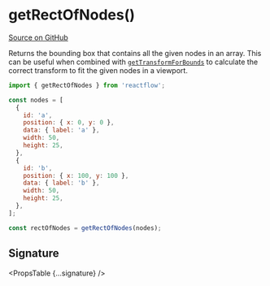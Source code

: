 
# getRectOfNodes()

[Source on GitHub](https://github.com/wbkd/react-flow/blob/bacaa99c73b347856f63c5d495f5a0829be1e431/packages/core/src/utils/graph.ts/#L194)

Returns the bounding box that contains all the given nodes in an array. This can
be useful when combined with [`getTransformForBounds`](/api-reference/utils/get-transform-for-bounds)
to calculate the correct transform to fit the given nodes in a viewport.

```js
import { getRectOfNodes } from 'reactflow';

const nodes = [
  {
    id: 'a',
    position: { x: 0, y: 0 },
    data: { label: 'a' },
    width: 50,
    height: 25,
  },
  {
    id: 'b',
    position: { x: 100, y: 100 },
    data: { label: 'b' },
    width: 50,
    height: 25,
  },
];

const rectOfNodes = getRectOfNodes(nodes);
```

## Signature

<PropsTable {...signature} />
